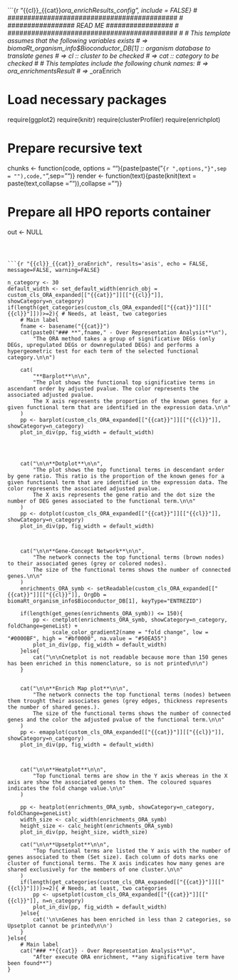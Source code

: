 ```{r "{{cl}}_{{cat}}_ora_enrichResults_config", include = FALSE}
# ###########################################
# ################# READ ME #################
# ###########################################
#
# This template assumes that the following variables exists
# => biomaRt_organism_info$Bioconductor_DB[1] :: organism database to translate genes
# => cl :: cluster to be checked
# => cat :: category to be checked
#
# This templates include the following chunk names:
# => <cl>_<cat>_ora_enrichmentsResult
# => <cl>_<cat>_oraEnrich
 
# Load necessary packages
require(ggplot2)
require(knitr)
require(clusterProfiler)
require(enrichplot)

# Prepare recursive text
chunks <- function(code, options = ""){paste(paste("```{r ",options,"}",sep = ""),code,"```",sep="\n")}
render <- function(text){paste(knit(text = paste(text,collapse = "\n")),collapse = "\n")}

# Prepare all HPO reports container
out <- NULL

```



```{r "{{cl}}_{{cat}}_oraEnrich", results='asis', echo = FALSE, message=FALSE, warning=FALSE}

n_category <- 30
default_width <- set_default_width(enrich_obj = custom_cls_ORA_expanded[["{{cat}}"]][["{{cl}}"]], showCategory=n_category)
if(length(get_categories(custom_cls_ORA_expanded[["{{cat}}"]][["{{cl}}"]]))>=2){ # Needs, at least, two categories
	# Main label
	fname <- basename("{{cat}}") 
	cat(paste0("### **",fname," - Over Representation Analysis**\n"),
		"The ORA method takes a group of significative DEGs (only DEGs, upregulated DEGs or downregulated DEGs) and performs a hypergeometric test for each term of the selected functional category.\n\n")

	cat(
		"**Barplot**\n\n", 
		"The plot shows the functional top significative terms in ascendant order by adjusted pvalue. The color represents the associated adjusted pvalue. 
		The X axis represents the proportion of the known genes for a given functional term that are identified in the expression data.\n\n"
	)
	pp <- barplot(custom_cls_ORA_expanded[["{{cat}}"]][["{{cl}}"]], showCategory=n_category)
	plot_in_div(pp, fig_width = default_width)




	cat("\n\n**Dotplot**\n\n",
		"The plot shows the top functional terms in descendant order by gene ratio. This ratio is the proportion of the known genes for a given functional term that are identified in the expression data. The color represents the associated adjusted pvalue. 
		The X axis represents the gene ratio and the dot size the number of DEG genes associated to the functional term.\n\n"
	)
	pp <- dotplot(custom_cls_ORA_expanded[["{{cat}}"]][["{{cl}}"]], showCategory=n_category)
	plot_in_div(pp, fig_width = default_width)



	cat("\n\n**Gene-Concept Network**\n\n", 
		"The network connects the top functional terms (brown nodes) to their associated genes (grey or colored nodes).
		The size of the functional terms shows the number of connected genes.\n\n"
	)
	enrichments_ORA_symb <- setReadable(custom_cls_ORA_expanded[["{{cat}}"]][["{{cl}}"]], OrgDb = biomaRt_organism_info$Bioconductor_DB[1], keyType="ENTREZID")
	
	if(length(get_genes(enrichments_ORA_symb)) <= 150){
		pp <- cnetplot(enrichments_ORA_symb, showCategory=n_category, foldChange=geneList) +
			  scale_color_gradient2(name = "fold change", low = "#0000BF", high = "#bf0000", na.value = "#50EA55")
		plot_in_div(pp, fig_width = default_width)
	}else{
		cat("\n\nCnetplot is not readable because more than 150 genes has been enriched in this nomenclature, so is not printed\n\n")
	}


	cat("\n\n**Enrich Map plot**\n\n", 
		"The network connects the top functional terms (nodes) between them trought their associates genes (grey edges, thickness represents the number of shared genes.).
		The size of the functional terms shows the number of connected genes and the color the adjusted pvalue of the functional term.\n\n"
	)
	pp <- emapplot(custom_cls_ORA_expanded[["{{cat}}"]][["{{cl}}"]], showCategory=n_category)
	plot_in_div(pp, fig_width = default_width)



	cat("\n\n**Heatplot**\n\n", 
		"Top functional terms are show in the Y axis whereas in the X axis are show the associated genes to them. The coloured squares indicates the fold change value.\n\n"
	)

	pp <- heatplot(enrichments_ORA_symb, showCategory=n_category, foldChange=geneList)
	width_size <- calc_width(enrichments_ORA_symb)
	height_size <- calc_height(enrichments_ORA_symb) 
	plot_in_div(pp, height_size, width_size)

	cat("\n\n**Upsetplot**\n\n", 
		"Top functional terms are listed the Y axis with the number of genes associated to them (Set size). Each column of dots marks one cluster of functional terms. The X axis indicates how many genes are shared exclusively for the members of one cluster.\n\n"
	)
	if(length(get_categories(custom_cls_ORA_expanded[["{{cat}}"]][["{{cl}}"]]))>=2){ # Needs, at least, two categories
		pp <- upsetplot(custom_cls_ORA_expanded[["{{cat}}"]][["{{cl}}"]], n=n_category)
		plot_in_div(pp, fig_width = default_width)
	}else{
		cat('\n\nGenes has been enriched in less than 2 categories, so Upsetplot cannot be printed\n\n')
	}
}else{
	# Main label 
	cat("### **{{cat}} - Over Representation Analysis**\n",
		"After execute ORA enrichment, **any significative term have been found**")
}

```



